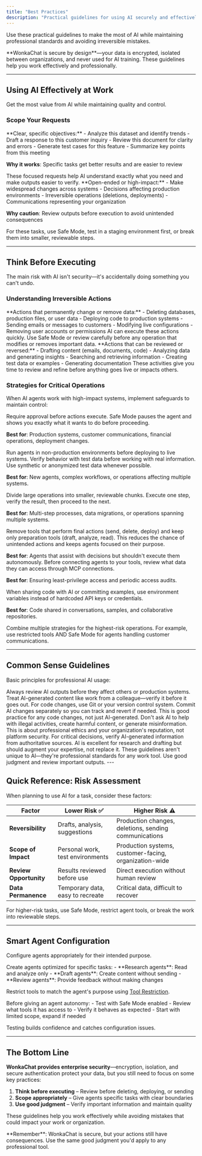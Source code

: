 ```yaml
---
title: "Best Practices"
description: "Practical guidelines for using AI securely and effectively in your daily work with WonkaChat."
---
```


Use these practical guidelines to make the most of AI while maintaining professional standards and avoiding irreversible mistakes.

<Info>
**WonkaChat is secure by design**—your data is encrypted, isolated between organizations, and never used for AI training. These guidelines help you work effectively and professionally.
</Info>

---

## Using AI Effectively at Work

Get the most value from AI while maintaining quality and control.

### Scope Your Requests

<Tabs>
<Tab title="Good AI Tasks" icon="circle-check">
**Clear, specific objectives:**
- Analyze this dataset and identify trends
- Draft a response to this customer inquiry
- Review this document for clarity and errors
- Generate test cases for this feature
- Summarize key points from this meeting

**Why it works**: Specific tasks get better results and are easier to review

<Check>
These focused requests help AI understand exactly what you need and make outputs easier to verify.
</Check>
</Tab>

<Tab title="Tasks Needing Caution" icon="triangle-exclamation">
**Open-ended or high-impact:**
- Make widespread changes across systems
- Decisions affecting production environments
- Irreversible operations (deletions, deployments)
- Communications representing your organization

**Why caution**: Review outputs before execution to avoid unintended consequences

<Warning>
For these tasks, use Safe Mode, test in a staging environment first, or break them into smaller, reviewable steps.
</Warning>
</Tab>
</Tabs>

---

## Think Before Executing

The main risk with AI isn't security—it's accidentally doing something you can't undo.

### Understanding Irreversible Actions

<AccordionGroup>
<Accordion title="What Can't Be Undone" icon="ban">
**Actions that permanently change or remove data:**
- Deleting databases, production files, or user data
- Deploying code to production systems
- Sending emails or messages to customers
- Modifying live configurations
- Removing user accounts or permissions

<Warning>
AI can execute these actions quickly. Use Safe Mode or review carefully before any operation that modifies or removes important data.
</Warning>
</Accordion>

<Accordion title="Safe Activities" icon="circle-check">
**Actions that can be reviewed or reversed:**
- Drafting content (emails, documents, code)
- Analyzing data and generating insights
- Searching and retrieving information
- Creating test data or examples
- Generating documentation

<Check>
These activities give you time to review and refine before anything goes live or impacts others.
</Check>
</Accordion>
</AccordionGroup>

### Strategies for Critical Operations

When AI agents work with high-impact systems, implement safeguards to maintain control:

<AccordionGroup>
<Accordion title="Enable Safe Mode" icon="shield-check">
Require approval before actions execute. Safe Mode pauses the agent and shows you exactly what it wants to do before proceeding.

**Best for**: Production systems, customer communications, financial operations, deployment changes.
</Accordion>

<Accordion title="Test in Staging First" icon="flask">
Run agents in non-production environments before deploying to live systems. Verify behavior with test data before working with real information. Use synthetic or anonymized test data whenever possible.

**Best for**: New agents, complex workflows, or operations affecting multiple systems.
</Accordion>

<Accordion title="Break Into Steps" icon="list-check">
Divide large operations into smaller, reviewable chunks. Execute one step, verify the result, then proceed to the next.

**Best for**: Multi-step processes, data migrations, or operations spanning multiple systems.
</Accordion>

<Accordion title="Restrict Tool Access" icon="lock">
Remove tools that perform final actions (send, delete, deploy) and keep only preparation tools (draft, analyze, read). This reduces the chance of unintended actions and keeps agents focused on their purpose.

**Best for**: Agents that assist with decisions but shouldn't execute them autonomously.
</Accordion>
<Accordion title="Review Agent Access" icon="eye">
Before connecting agents to your tools, review what data they can access through MCP connections.

**Best for**: Ensuring least-privilege access and periodic access audits.
</Accordion>

<Accordion title="Environment Variables for Keys" icon="key">
When sharing code with AI or committing examples, use environment variables instead of hardcoded API keys or credentials.

**Best for**: Code shared in conversations, samples, and collaborative repositories.
</Accordion>
</AccordionGroup>

<Tip>
Combine multiple strategies for the highest-risk operations. For example, use restricted tools AND Safe Mode for agents handling customer communications.
</Tip>

---


## Common Sense Guidelines

Basic principles for professional AI usage:

<AccordionGroup>
<Accordion title="Review Before Impact">
Always review AI outputs before they affect others or production systems. Treat AI-generated content like work from a colleague—verify it before it goes out.
</Accordion>

<Accordion title="Use Version Control">
For code changes, use Git or your version control system. Commit AI changes separately so you can track and revert if needed. This is good practice for any code changes, not just AI-generated.
</Accordion>

<Accordion title="Don't Request Illegal or Harmful Actions">
Don't ask AI to help with illegal activities, create harmful content, or generate misinformation. This is about professional ethics and your organization's reputation, not platform security.
</Accordion>

<Accordion title="Verify Important Information">
For critical decisions, verify AI-generated information from authoritative sources. AI is excellent for research and drafting but should augment your expertise, not replace it.
</Accordion>
</AccordionGroup>

<Info>
These guidelines aren't unique to AI—they're professional standards for any work tool. Use good judgment and review important outputs.
</Info>
---

## Quick Reference: Risk Assessment

When planning to use AI for a task, consider these factors:

| Factor | Lower Risk ✅ | Higher Risk ⚠️ |
|--------|---------------|----------------|
| **Reversibility** | Drafts, analysis, suggestions | Production changes, deletions, sending communications |
| **Scope of Impact** | Personal work, test environments | Production systems, customer-facing, organization-wide |
| **Review Opportunity** | Results reviewed before use | Direct execution without human review |
| **Data Permanence** | Temporary data, easy to recreate | Critical data, difficult to recover |

<Check>
For higher-risk tasks, use Safe Mode, restrict agent tools, or break the work into reviewable steps.
</Check>

---

## Smart Agent Configuration

Configure agents appropriately for their intended purpose.

<CardGroup cols={2}>
<Card title="Purpose-Built Agents" icon="robot">
Create agents optimized for specific tasks:
- **Research agents**: Read and analyze only
- **Draft agents**: Create content without sending
- **Review agents**: Provide feedback without making changes

Restrict tools to match the agent's purpose using [Tool Restriction](/security-governance/access-control#tool-restriction).
</Card>

<Card title="Test Before Trusting" icon="flask">
Before giving an agent autonomy:
- Test with Safe Mode enabled
- Review what tools it has access to
- Verify it behaves as expected
- Start with limited scope, expand if needed

Testing builds confidence and catches configuration issues.
</Card>
</CardGroup>

---

## The Bottom Line

**WonkaChat provides enterprise security**—encryption, isolation, and secure authentication protect your data, but you still need to focus on some key practices:

1. **Think before executing** – Review before deleting, deploying, or sending
2. **Scope appropriately** – Give agents specific tasks with clear boundaries  
3. **Use good judgment** – Verify important information and maintain quality

These guidelines help you work effectively while avoiding mistakes that could impact your work or organization.

<Tip>
**Remember**: WonkaChat is secure, but your actions still have consequences. Use the same good judgment you'd apply to any professional tool.
</Tip>
